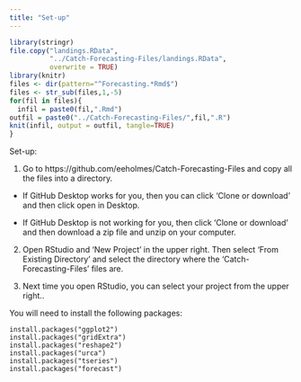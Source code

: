 ```yaml
---
title: "Set-up"
---
```


```r
library(stringr)
file.copy("landings.RData",
          "../Catch-Forecasting-Files/landings.RData",
          overwrite = TRUE)
library(knitr)
files <- dir(pattern="^Forecasting.*Rmd$")
files <- str_sub(files,1,-5)
for(fil in files){
  infil = paste0(fil,".Rmd")
outfil = paste0("../Catch-Forecasting-Files/",fil,".R")
knit(infil, output = outfil, tangle=TRUE)
}
```


Set-up:

1. Go to https://github.com/eeholmes/Catch-Forecasting-Files and copy all the files into a directory.

- If GitHub Desktop works for you, then you can click 'Clone or download' and then click open in Desktop.

- If GitHub Desktop is not working for you, then click 'Clone or download' and then download a zip file and unzip on your computer.

2. Open RStudio and 'New Project' in the upper right.  Then select 'From Existing Directory' and select the directory where the 'Catch-Forecasting-Files' files are.

3. Next time you open RStudio, you can select your project from the upper right..

You will need to install the following packages: 

```
install.packages("ggplot2")
install.packages("gridExtra")
install.packages("reshape2")
install.packages("urca")
install.packages("tseries")
install.packages("forecast")
```
